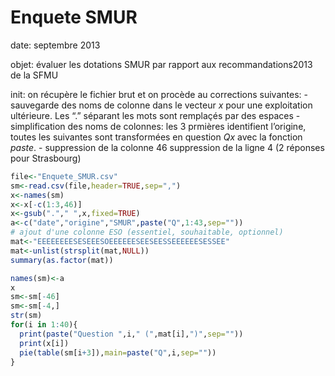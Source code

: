 Enquete SMUR
========================================================

date: septembre 2013

objet: évaluer les dotations SMUR par rapport aux recommandations2013 de la SFMU

init: on récupère le fichier brut et on procède au corrections suivantes:
- sauvegarde des noms de colonne dans le vecteur *x* pour une exploitation ultérieure. Les "." séparant les mots sont remplaçés par des espaces
- simplification des noms de colonnes: les 3 prmières identifient l'origine, toutes les suivantes sont transformées en question *Qx* avec la fonction *paste*.
- suppression de la colonne 46
suppression de la ligne 4 (2 réponses pour Strasbourg)

```r
file<-"Enquete_SMUR.csv"
sm<-read.csv(file,header=TRUE,sep=",")
x<-names(sm)
x<-x[-c(1:3,46)]
x<-gsub("."," ",x,fixed=TRUE)
a<-c("date","origine","SMUR",paste("Q",1:43,sep=""))
# ajout d'une colonne ESO (essentiel, souhaitable, optionnel)
mat<-"EEEEEEEESESEEESOEEEEEESEESEESSEEEEEESESSEE"
mat<-unlist(strsplit(mat,NULL))
summary(as.factor(mat))

names(sm)<-a
x
sm<-sm[-46]
sm<-sm[-4,]
str(sm)
for(i in 1:40){
  print(paste("Question ",i," (",mat[i],")",sep=""))
  print(x[i])
  pie(table(sm[i+3]),main=paste("Q",i,sep=""))
}

```
